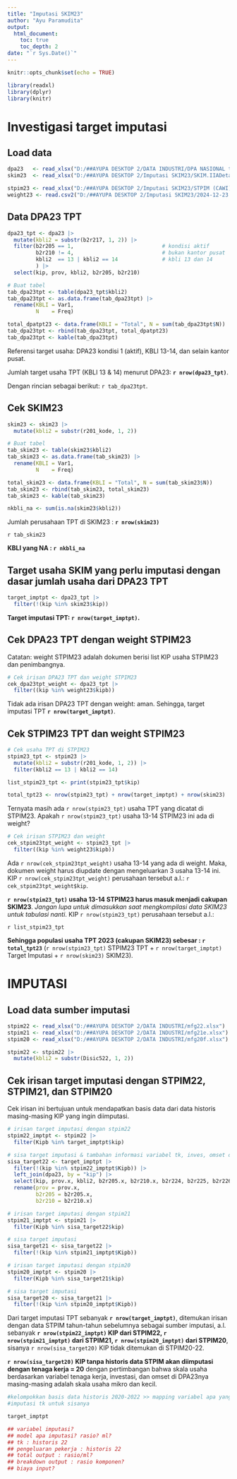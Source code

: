 ```yaml
---
title: "Imputasi SKIM23"
author: "Ayu Paramudita"
output:
  html_document:
    toc: true
    toc_depth: 2
date: "`r Sys.Date()`"
---
```


```r
knitr::opts_chunk$set(echo = TRUE)

library(readxl)
library(dplyr)
library(knitr)
```


# Investigasi target imputasi

## Load data

```r
dpa23   <- read_xlsx("D:/##AYUPA DESKTOP 2/DATA INDUSTRI/DPA NASIONAL tahun 2023.xlsx")
skim23  <- read_xlsx("D:/##AYUPA DESKTOP 2/Imputasi SKIM23/SKIM.IIADetail NASIONAL tahun 2024.xlsx")

stpim23 <- read_xlsx("D:/##AYUPA DESKTOP 2/Imputasi SKIM23/STPIM (CAWI) NASIONAL tahun 2024.xlsx")
weight23 <- read.csv2("D:/##AYUPA DESKTOP 2/Imputasi SKIM23/2024-12-23 10_02_52 Weight STPIM 2024(Sheet1).csv")

```


## Data DPA23 TPT

```r
dpa23_tpt <- dpa23 |>
  mutate(kbli2 = substr(b2r217, 1, 2)) |>
  filter(b2r205 == 1,                            # kondisi aktif
         b2r210 != 4,                            # bukan kantor pusat
         kbli2  == 13 | kbli2 == 14              # kbli 13 dan 14
         ) |>
  select(kip, prov, kbli2, b2r205, b2r210)

# Buat tabel
tab_dpa23tpt <- table(dpa23_tpt$kbli2)
tab_dpa23tpt <- as.data.frame(tab_dpa23tpt) |>
  rename(KBLI = Var1,
         N    = Freq) 

total_dpatpt23 <- data.frame(KBLI = "Total", N = sum(tab_dpa23tpt$N))
tab_dpa23tpt <- rbind(tab_dpa23tpt, total_dpatpt23)
tab_dpa23tpt <- kable(tab_dpa23tpt)

```

Referensi target usaha: DPA23 kondisi 1 (aktif), KBLI 13-14, dan selain kantor pusat.

Jumlah target usaha TPT (KBLI 13 & 14) menurut DPA23: **`r nrow(dpa23_tpt)`**. 

Dengan rincian sebagai berikut: `r tab_dpa23tpt`.


## Cek SKIM23

```r
skim23 <- skim23 |>
  mutate(kbli2 = substr(r201_kode, 1, 2))

# Buat tabel
tab_skim23 <- table(skim23$kbli2)
tab_skim23 <- as.data.frame(tab_skim23) |>
  rename(KBLI = Var1,
         N    = Freq) 

total_skim23 <- data.frame(KBLI = "Total", N = sum(tab_skim23$N))
tab_skim23 <- rbind(tab_skim23, total_skim23)
tab_skim23 <- kable(tab_skim23)

nkbli_na <- sum(is.na(skim23$kbli2))   

```

Jumlah perusahaan TPT di SKIM23 : **`r nrow(skim23)`**

`r tab_skim23`

**KBLI yang NA : `r nkbli_na`**


## Target usaha SKIM yang perlu imputasi dengan dasar jumlah usaha dari DPA23 TPT

```r
target_imptpt <- dpa23_tpt |>
  filter(!(kip %in% skim23$kip))

```

**Target imputasi TPT: `r nrow(target_imptpt)`.**


## Cek DPA23 TPT dengan weight STPIM23

Catatan: weight STPIM23 adalah dokumen berisi list KIP usaha STPIM23 dan penimbangnya.

```r
# Cek irisan DPA23 TPT dan weight STPIM23
cek_dpa23tpt_weight <- dpa23_tpt |>
  filter((kip %in% weight23$kipb))

```

Tidak ada irisan DPA23 TPT dengan weight: aman.
Sehingga, target imputasi TPT **`r nrow(target_imptpt)`**.


## Cek STPIM23 TPT dan weight STPIM23

```r
# Cek usaha TPT di STPIM23
stpim23_tpt <- stpim23 |>
  mutate(kbli2 = substr(r201_kode, 1, 2)) |>
  filter(kbli2 == 13 | kbli2 == 14)

list_stpim23_tpt <- print(stpim23_tpt$kip)

total_tpt23 <- nrow(stpim23_tpt) + nrow(target_imptpt) + nrow(skim23)
```

Ternyata masih ada `r nrow(stpim23_tpt)` usaha TPT yang dicatat di STPIM23. 
Apakah `r nrow(stpim23_tpt)` usaha 13-14 STPIM23 ini ada di weight?

```r
# Cek irisan STPIM23 dan weight
cek_stpim23tpt_weight <- stpim23_tpt |>
  filter((kip %in% weight23$kipb))

```

Ada `r nrow(cek_stpim23tpt_weight)` usaha 13-14 yang ada di weight. Maka, dokumen weight harus diupdate dengan mengeluarkan 3 usaha 13-14 ini. KIP `r nrow(cek_stpim23tpt_weight)` perusahaan tersebut a.l.: `r cek_stpim23tpt_weight$kip`.

**`r nrow(stpim23_tpt)` usaha 13-14 STPIM23 harus masuk menjadi cakupan SKIM23**. *Jangan lupa untuk dimasukkan saat mengkompilasi data SKIM23 untuk tabulasi nanti*. KIP `r nrow(stpim23_tpt)` perusahaan tersebut a.l.:

`r list_stpim23_tpt`

**Sehingga populasi usaha TPT 2023 (cakupan SKIM23) sebesar : `r total_tpt23`** (`r nrow(stpim23_tpt)` STPIM23 TPT + `r nrow(target_imptpt)` Target Imputasi + `r nrow(skim23)` SKIM23).


# IMPUTASI

## Load data sumber imputasi

```r
stpim22 <- read_xlsx("D:/##AYUPA DESKTOP 2/DATA INDUSTRI/mfg22.xlsx")
stpim21 <- read_xlsx("D:/##AYUPA DESKTOP 2/DATA INDUSTRI/mfg21e.xlsx")
stpim20 <- read_xlsx("D:/##AYUPA DESKTOP 2/DATA INDUSTRI/mfg20f.xlsx")

stpim22 <- stpim22 |>
  mutate(kbli2 = substr(Disic522, 1, 2))
```

## Cek irisan target imputasi dengan STPIM22, STPIM21, dan STPIM20

Cek irisan ini bertujuan untuk mendapatkan basis data dari data historis masing-masing KIP yang ingin diimputasi.

```r
# irisan target imputasi dengan stpim22
stpim22_imptpt <- stpim22 |>
  filter(Kipb %in% target_imptpt$kip) 

# sisa target imputasi & tambahan informasi variabel tk, inves, omset dari dpa23
sisa_target22 <- target_imptpt |>
  filter(!(kip %in% stpim22_imptpt$Kipb)) |>
  left_join(dpa23, by = "kip") |>
  select(kip, prov.x, kbli2, b2r205.x, b2r210.x, b2r224, b2r225, b2r226) |>
  rename(prov = prov.x,
         b2r205 = b2r205.x,
         b2r210 = b2r210.x)

# irisan target imputasi dengan stpim21
stpim21_imptpt <- stpim21 |>
  filter(Kipb %in% sisa_target22$kip)

# sisa target imputasi 
sisa_target21 <- sisa_target22 |>
  filter(!(kip %in% stpim21_imptpt$Kipb))

# irisan target imputasi dengan stpim20
stpim20_imptpt <- stpim20 |>
  filter(Kipb %in% sisa_target21$kip)

# sisa target imputasi 
sisa_target20 <- sisa_target21 |>
  filter(!(kip %in% stpim20_imptpt$Kipb))

```

Dari target imputasi TPT sebanyak **`r nrow(target_imptpt)`**, ditemukan irisan dengan data STPIM tahun-tahun sebelumnya sebagai sumber imputasi, a.l. sebanyak **`r nrow(stpim22_imptpt)` KIP dari STPIM22, `r nrow(stpim21_imptpt)` dari STPIM21, `r nrow(stpim20_imptpt)` dari STPIM20**, sisanya `r nrow(sisa_target20)` KIP tidak ditemukan di STPIM20-22.

**`r nrow(sisa_target20)` KIP tanpa historis data STPIM akan diimputasi dengan tenaga kerja = 20** dengan pertimbangan bahwa skala usaha berdasarkan variabel tenaga kerja, investasi, dan omset di DPA23nya masing-masing adalah skala usaha mikro dan kecil.

```r

#kelompokkan basis data historis 2020-2022 >> mapping variabel apa yang diperlukan: kipb, dprovi, dkabup, disic5, rincian tk, rincian output, rincian input.
#imputasi tk untuk sisanya

target_imptpt

## variabel imputasi?
## model apa imputasi? rasio? ml?
## tk : historis 22
## pengeluaran pekerja : historis 22
## total output : rasio/ml?
## breakdown output : rasio komponen?
## biaya input?

```


